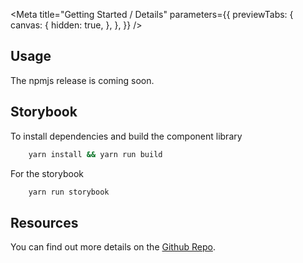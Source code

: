 
<Meta
    title="Getting Started / Details"
    parameters={{
        previewTabs: {
            canvas: {
                hidden: true,
            },
        },
    }}
/>

## Usage

The npmjs release is coming soon.

## Storybook

To install dependencies and build the component library

```bash
    yarn install && yarn run build
```

For the storybook

```bash
    yarn run storybook
```

## Resources

You can find out more details on the [Github Repo](https://github.com/JacobWeinbren/miliband-components).
